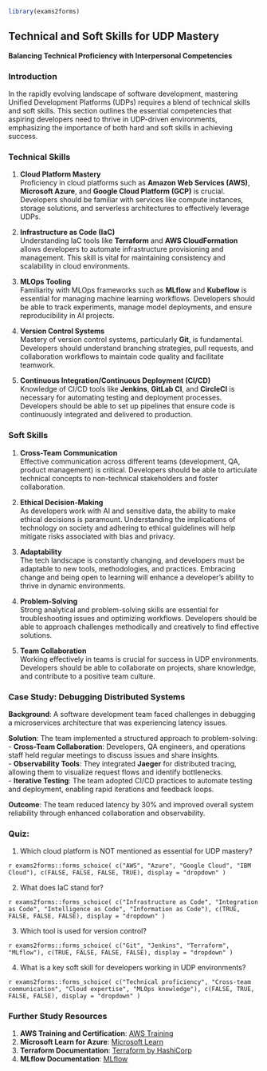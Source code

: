 ```r
library(exams2forms)
```

## **Technical and Soft Skills for UDP Mastery**  
**Balancing Technical Proficiency with Interpersonal Competencies**  

### **Introduction**  
In the rapidly evolving landscape of software development, mastering Unified Development Platforms (UDPs) requires a blend of technical skills and soft skills. This section outlines the essential competencies that aspiring developers need to thrive in UDP-driven environments, emphasizing the importance of both hard and soft skills in achieving success.

### **Technical Skills**  
1. **Cloud Platform Mastery**  
   Proficiency in cloud platforms such as **Amazon Web Services (AWS)**, **Microsoft Azure**, and **Google Cloud Platform (GCP)** is crucial. Developers should be familiar with services like compute instances, storage solutions, and serverless architectures to effectively leverage UDPs.

2. **Infrastructure as Code (IaC)**  
   Understanding IaC tools like **Terraform** and **AWS CloudFormation** allows developers to automate infrastructure provisioning and management. This skill is vital for maintaining consistency and scalability in cloud environments.

3. **MLOps Tooling**  
   Familiarity with MLOps frameworks such as **MLflow** and **Kubeflow** is essential for managing machine learning workflows. Developers should be able to track experiments, manage model deployments, and ensure reproducibility in AI projects.

4. **Version Control Systems**  
   Mastery of version control systems, particularly **Git**, is fundamental. Developers should understand branching strategies, pull requests, and collaboration workflows to maintain code quality and facilitate teamwork.

5. **Continuous Integration/Continuous Deployment (CI/CD)**  
   Knowledge of CI/CD tools like **Jenkins**, **GitLab CI**, and **CircleCI** is necessary for automating testing and deployment processes. Developers should be able to set up pipelines that ensure code is continuously integrated and delivered to production.

### **Soft Skills**  
1. **Cross-Team Communication**  
   Effective communication across different teams (development, QA, product management) is critical. Developers should be able to articulate technical concepts to non-technical stakeholders and foster collaboration.

2. **Ethical Decision-Making**  
   As developers work with AI and sensitive data, the ability to make ethical decisions is paramount. Understanding the implications of technology on society and adhering to ethical guidelines will help mitigate risks associated with bias and privacy.

3. **Adaptability**  
   The tech landscape is constantly changing, and developers must be adaptable to new tools, methodologies, and practices. Embracing change and being open to learning will enhance a developer's ability to thrive in dynamic environments.

4. **Problem-Solving**  
   Strong analytical and problem-solving skills are essential for troubleshooting issues and optimizing workflows. Developers should be able to approach challenges methodically and creatively to find effective solutions.

5. **Team Collaboration**  
   Working effectively in teams is crucial for success in UDP environments. Developers should be able to collaborate on projects, share knowledge, and contribute to a positive team culture.

### **Case Study: Debugging Distributed Systems**  
**Background**: A software development team faced challenges in debugging a microservices architecture that was experiencing latency issues.  

**Solution**: The team implemented a structured approach to problem-solving:  
- **Cross-Team Collaboration**: Developers, QA engineers, and operations staff held regular meetings to discuss issues and share insights.  
- **Observability Tools**: They integrated **Jaeger** for distributed tracing, allowing them to visualize request flows and identify bottlenecks.  
- **Iterative Testing**: The team adopted CI/CD practices to automate testing and deployment, enabling rapid iterations and feedback loops.  

**Outcome**: The team reduced latency by 30% and improved overall system reliability through enhanced collaboration and observability.

### **Quiz:**  

1. Which cloud platform is NOT mentioned as essential for UDP mastery?

`r exams2forms::forms_schoice( c("AWS", "Azure", "Google Cloud", "IBM Cloud"), c(FALSE, FALSE, FALSE, TRUE), display = "dropdown" )`

2. What does IaC stand for?

`r exams2forms::forms_schoice( c("Infrastructure as Code", "Integration as Code", "Intelligence as Code", "Information as Code"), c(TRUE, FALSE, FALSE, FALSE), display = "dropdown" )`

3. Which tool is used for version control?

`r exams2forms::forms_schoice( c("Git", "Jenkins", "Terraform", "MLflow"), c(TRUE, FALSE, FALSE, FALSE), display = "dropdown" )`

4. What is a key soft skill for developers working in UDP environments?

`r exams2forms::forms_schoice( c("Technical proficiency", "Cross-team communication", "Cloud expertise", "MLOps knowledge"), c(FALSE, TRUE, FALSE, FALSE), display = "dropdown" )`

### **Further Study Resources**  
1. **AWS Training and Certification**: [AWS Training](https://aws.amazon.com/training/)
2. **Microsoft Learn for Azure**: [Microsoft Learn](https://learn.microsoft.com/en-us/training/azure/)
3. **Terraform Documentation**: [Terraform by HashiCorp](https://www.terraform.io/docs/index.html)
4. **MLflow Documentation**: [MLflow](https://www.mlflow.org/docs/latest/index.html)
